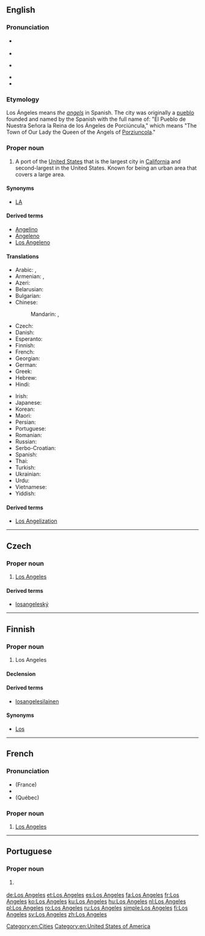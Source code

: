 {{also|Los Ángeles}}
==English==
{{wikipedia}}

===Pronunciation===
* {{a|UK}} {{IPA|/lɒs ˈændʒɪliːz/|lang=en}}
* {{audio|en-uk-Los Angeles.ogg|Audio (UK)}}
* {{a|US}} {{IPA|/lɔs ˈændʒələs/|/lɔs ˈæŋɡələs/|lang=en}}
* {{audio|En-us-Los Angeles.ogg|Audio (US)}}
* {{audio|En-ca-Los Angeles.ogg|Audio (CA)}}

===Etymology===
Los Ángeles means ''the [[angels]]'' in Spanish. The city was originally a [[pueblo]] founded and named by the Spanish with the full name of: "El Pueblo de Nuestra Señora la Reina de los Ángeles de Porciúncula," which means "The Town of Our Lady the Queen of the Angels of [[w:Porziuncola|Porziuncola]]."

===Proper noun===
{{en-proper noun|head=[[los|Los]] [[ángeles|Angeles]]}}

# A port of the [[United States]] that is the largest city in [[California]] and second-largest in the United States. Known for being an urban area that covers a large area.

====Synonyms====
* [[LA]]

====Derived terms====
* [[Angelino]]
* [[Angeleno]]
* [[Los Angeleno]]

====Translations====
{{trans-top|largest city in California}}
* Arabic: {{t|ar|لوس انجليس|m|tr=luus anjilis}}, {{t|ar|لوس أنجلوس|m|tr=luus anjiluus}}
* Armenian: {{t|hy|Լոս Անջելես|tr=Los Anǰeles}}, {{t|hy|Լոս|tr=Los}}
* Azeri: {{t|az|Los-Anceles}}
* Belarusian: {{t|be|Лос-Анджэлес|m|tr=Los-Ándželes}}
* Bulgarian: {{t|bg|Лос Анджелис|m|tr=Los Ánželis}}
* Chinese:
*: Mandarin: {{t|cmn|洛杉磯|sc=Hani}}, {{t+|cmn|洛杉矶|tr=Luòshānjī|sc=Hani}}
* Czech: {{t|cs|Los Angeles}}
* Danish: {{t|da|Los Angeles}}
* Esperanto: {{t|eo|Los-Anĝeleso}}
* Finnish: {{t+|fi|Los Angeles}}
* French: {{t+|fr|Los Angeles}}
* Georgian: {{t|ka|ლოს-ანჯელესი|sc=Geor}}
* German: {{t+|de|Los Angeles}}
* Greek: {{t+|el|Λος Άντζελες|tr=Los Ántzeles}}
* Hebrew: {{t|he|לוס אנג'לס}}
* Hindi: {{t|hi|लॉस ऐन्जेलिस|tr=lŏs ainjēlis}}
{{trans-mid}}
* Irish: {{t|ga|Cathair na nAingeal|f}}
* Japanese: {{t|ja|ロサンゼルス|tr=Rosanzerusu}}
* Korean: {{t+|ko|로스앤젤레스|tr=Loseu-aenjelleseu|sc=Hang}}
* Maori: {{t|mi|Ngā Ānahera}}
* Persian: {{t+|fa|لس‌آنجلس}}
* Portuguese: {{t|pt|Los Angeles|f}}
* Romanian: {{t+|ro|Los Angeles}}
* Russian: {{t|ru|Лос-Анджелес|m|tr=Los-Ándželes}}
* Serbo-Croatian: {{t|sh|Лос Анџелес|m|tr=Los Andželes|sc=Cyrl}}
* Spanish: {{t+|es|Los Ángeles|m}}
* Thai: {{t|th|ลอสแอนเจลิส|tr=lôt ae-nor-jay-lít}}
* Turkish: {{t|tr|Los Angeles}}
* Ukrainian: {{t|uk|Лос-Анджелес|m|tr=Los-Ándželes}}
* Urdu: {{t|ur|لاس اینجلس}}
* Vietnamese: {{t|vi|Lốt An giơ lét}}
* Yiddish: {{t|yi|לאָס־אַנדזשעלעס|tr=Los-Andželes|sc=Hebr}}
{{trans-bottom}}

====Derived terms====
* [[Los Angelization]]

[[Category:en:Cities]]
[[Category:en:United States of America]]

----

==Czech==

===Proper noun===
{{cs-proper noun|g=n}}

# [[#English|Los Angeles]]

====Derived terms====
* [[losangeleský]]

----

==Finnish==

===Proper noun===
{{fi-proper noun}}

# Los Angeles

====Declension====
{{fi-decl-risti|n=sg|Los Angeles|||a|i=0}}

====Derived terms====
* [[losangelesilainen]]

====Synonyms====
* [[Los]] {{qualifier|informal}}

----

==French==

===Pronunciation===
* (France) {{IPA|/lɔ.s‿ɑ̃.dʒə.lɛs/|lang=fr}}
* {{audio|Fr-Paris--Los Angeles.ogg|Audio (Paris)}}
* (Québec) {{IPA|/lɔ.s‿ɑ̃.ʒɛl/|/lɔ.s‿an.dʒe.lɛs/|lang=fr}}

===Proper noun===
{{fr-proper noun}}

# [[Los Angeles#English|Los Angeles]]

----

==Portuguese==

===Proper noun===
{{pt-proper noun|f}}

# {{l/en|Los Angeles}} {{gloss|largest city in California}}

[[de:Los Angeles]]
[[et:Los Angeles]]
[[es:Los Angeles]]
[[fa:Los Angeles]]
[[fr:Los Angeles]]
[[ko:Los Angeles]]
[[ku:Los Angeles]]
[[hu:Los Angeles]]
[[nl:Los Angeles]]
[[pl:Los Angeles]]
[[ro:Los Angeles]]
[[ru:Los Angeles]]
[[simple:Los Angeles]]
[[fi:Los Angeles]]
[[sv:Los Angeles]]
[[zh:Los Angeles]]